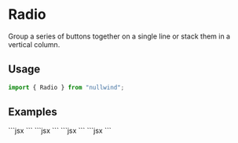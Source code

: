 
<Meta
  title="Radio"
  description="Group a series of buttons together on a single line or stack them in a vertical column."
/>

# Radio

Group a series of buttons together on a single line or stack them in a vertical column.

## Usage

```jsx
import { Radio } from "nullwind";
```

## Examples

<Playground title="Default">
  <Playground.Preview>
    <Radio id={1} label="Some label here" />
  </Playground.Preview>
  <Playground.Code>
    ```jsx
    <Radio id={1} label="Some label here" />
    ```
  </Playground.Code>
</Playground>

<Playground title="With helper">
  <Playground.Preview>
    <Radio id={2} label="Some label here" helper="This is a helper" />
  </Playground.Preview>
  <Playground.Code>
    ```jsx
    <Radio id={2} label="Some label here" helper="This is a helper" />
    ```
  </Playground.Code>
</Playground>

<Playground title="With validation error">
  <Playground.Preview>
    <Radio id={2} label="Some label here" error="This a error message" />
  </Playground.Preview>
  <Playground.Code>
    ```jsx
    <Radio id={2} label="Some label here" error="This a error message" />
    ```
  </Playground.Code>
</Playground>

<Playground title="Disabled">
  <Playground.Preview>
    <Radio id={3} label="Some label here" disabled />
  </Playground.Preview>
  <Playground.Code>
    ```jsx
    <Radio id={3} label="Some label here" disabled />
    ```
  </Playground.Code>
</Playground>
